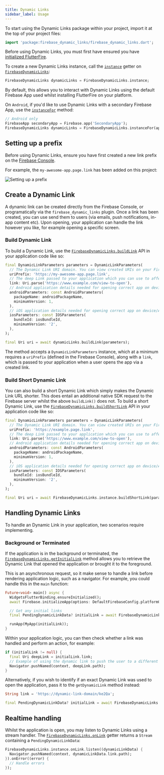 ```yaml
---
title: Dynamic Links
sidebar_label: Usage
---
```


To start using the Dynamic Links package within your project, import it at the top of your project files:

```dart
import 'package:firebase_dynamic_links/firebase_dynamic_links.dart';
```

Before using Dynamic Links, you must first have ensured you have [initialized FlutterFire](../overview.mdx#initializing-flutterfire).

To create a new Dynamic Links instance, call the [`instance`](!firebase_dynamic_links.FirebaseDynamicLinks.instance) getter on [`FirebaseDynamicLinks`](!firebase_dynamic_links.FirebaseDynamicLinks):

```dart
FirebaseDynamicLinks dynamicLinks = FirebaseDynamicLinks.instance;
```

By default, this allows you to interact with Dynamic Links using the default Firebase App used whilst installing FlutterFire on your
platform.


On `Android`, if you'd like to use Dynamic Links with a secondary Firebase App, use the [`instanceFor`](!firebase_dynamic_links.FirebaseDynamicLinks.instanceFor) method:

```dart
// Android only
FirebaseApp secondaryApp = Firebase.app('SecondaryApp');
FirebaseDynamicLinks dynamicLinks = FirebaseDynamicLinks.instanceFor(app: secondaryApp);
```

## Setting up a prefix

Before using Dynamic Links, ensure you have first created a new link prefix on the
[Firebase Console](https://console.firebase.google.com/project/_/durablelinks). 

For example, the `my-awesome-app.page.link` has been added on this project:

<Image src="dl-prefix.png" alt="Setting up a prefix" />

## Create a Dynamic Link

A dynamic link can be created directly from the Firebase Console, or programatically via the `firebase_dynamic_links` plugin. Once a link has been created,
you can use send them to users (via emails, push notifications, in-app content etc). Upon opening, your application can handle the link however you like, for
example opening a specific screen.

### Build Dynamic Link

To build a Dynamic Link, use the [`FirebaseDynamicLinks.buildLink`](!firebase_dynamic_links.buildLink) API in your application code like so:

```dart
final DynamicLinkParameters parameters = DynamicLinkParameters(
  // The Dynamic Link URI domain. You can view created URIs on your Firebase console
  uriPrefix: 'https://my-awesome-app.page.link',
  // The deep Link passed to your application which you can use to affect change
  link: Uri.parse('https://www.example.com/view-to-open'),
  // Android application details needed for opening correct app on device/Play Store
  androidParameters: const AndroidParameters(
    packageName: androidPackageName,
    minimumVersion: 1,
  ),
  // iOS application details needed for opening correct app on device/App Store
  iosParameters: const IOSParameters(
    bundleId: iosBundleId,
    minimumVersion: '2',
  ),
);

final Uri uri = await dynamicLinks.buildLink(parameters);
```

The method accepts a `DynamicLinkParameters` instance, which at a minimum requires a `uriPrefix` (defined in the Firebase Console),
along with a `link`, which is passed to your application when a user opens the app via a created link.

### Build Short Dynamic Link

You can also build a short Dynamic Link which simply makes the Dynamic Link URL shorter. This does entail an additional native SDK
request to the Firebase server whilst the above `buildLink()` does not.  To build a short Dynamic Link, use the
[`FirebaseDynamicLinks.buildShortLink`](!firebase_dynamic_links.buildShortLink) API in your application code like so:

```dart
final DynamicLinkParameters parameters = DynamicLinkParameters(
  // The Dynamic Link URI domain. You can view created URIs on your Firebase console
  uriPrefix: 'https://example.page.link',
  // The deep Link passed to your application which you can use to affect change
  link: Uri.parse('https://www.example.com/view-to-open'),
  // Android application details needed for opening correct app on device/Play Store
  androidParameters: const AndroidParameters(
    packageName: androidPackageName,
    minimumVersion: 1,
  ),
  // iOS application details needed for opening correct app on device/App Store
  iosParameters: const IOSParameters(
    bundleId: iosBundleId,
    minimumVersion: '2',
  ),
);

final Uri uri = await FirebaseDynamicLinks.instance.buildShortLink(parameters);
```

## Handling Dynamic Links

To handle an Dynamic Link in your application, two scenarios require implementing.

### Background or Terminated

If the application is in the background or terminated, the [`FirebaseDynamicLinks.getInitialLink`](!firebase_dynamic_links.getInitialLink)
method allows you to retrieve the Dynamic Link that opened the application or brought it to the foreground.

This is an asynchronous request, so it make sense to handle a link before rendering application logic, such as 
a navigator. For example, you could handle this in the `main` function:

```dart
Future<void> main() async {
  WidgetsFlutterBinding.ensureInitialized();
  await Firebase.initializeApp(options: DefaultFirebaseConfig.platformOptions);

  // Get any initial links
  final PendingDynamicLinkData? initialLink = await FirebaseDynamicLinks.instance.getInitialLink();

  runApp(MyApp(initialLink));
}
```

Within your application logic, you can then check whether a link was handled and perform an action, for example:

```dart
if (initialLink != null) {
  final Uri deepLink = initialLink.link;
  // Example of using the dynamic link to push the user to a different screen
  Navigator.pushNamed(context, deepLink.path);
}
```

Alternatively, if you wish to identify if an exact Dynamic Link was used to open the application, pass it to
the `getDynamicLink` method instead:

```dart
String link = 'https://dynamic-link-domain/ke2Qa';

final PendingDynamicLinkData? initialLink = await FirebaseDynamicLinks.instance.getDynamicLink(Uri.parse(link));
```

## Realtime handling

Whilst the application is open, you may listen to Dynamic Links using a stream handler. The [`FirebaseDynamicLinks.onLink`](!firebase_dynamic_links.onLink)
getter returns a `Stream` containing a `PendingDynamicLinkData`:

```dart
FirebaseDynamicLinks.instance.onLink.listen((dynamicLinkData) {
  Navigator.pushNamed(context, dynamicLinkData.link.path);
}).onError((error) {
  // Handle errors
});
```
